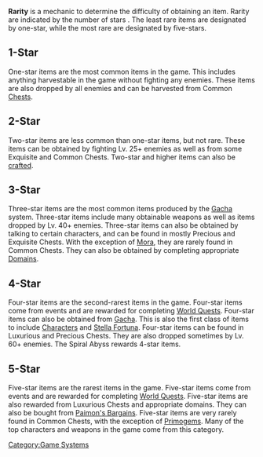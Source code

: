 {{Stub|needs linking to other pages}}
'''Rarity''' is a mechanic to determine the difficulty of obtaining an item. Rarity are indicated by the number of stars {{Star}}. The least rare items are designated by one-star, while the most rare are designated by five-stars.

==1-Star==
One-star items are the most common items in the game. This includes anything harvestable in the game without fighting any enemies. These items are also dropped by all enemies and can be harvested from Common [[Chests]].

==2-Star==
Two-star items are less common than one-star items, but not rare. These items can be obtained by fighting Lv. 25+ enemies as well as from some Exquisite and Common Chests. Two-star and higher items can also be [[Alchemy|crafted]].

==3-Star==
Three-star items are the most common items produced by the [[Wishes|Gacha]] system. Three-star items include many obtainable weapons as well as items dropped by Lv. 40+ enemies. Three-star items can also be obtained by talking to certain characters, and can be found in mostly Precious and Exquisite Chests. With the exception of [[Mora]], they are rarely found in Common Chests. They can also be obtained by completing appropriate [[Domains]].

==4-Star==
Four-star items are the second-rarest items in the game. Four-star items come from events and are rewarded for completing [[World Quests]]. Four-star items can also be obtained from [[Gacha]]. This is also the first class of items to include [[Characters]] and [[Stella Fortuna]]. Four-star items can be found in Luxurious and Precious Chests. They are also dropped sometimes by Lv. 60+ enemies. The Spiral Abyss rewards 4-star items.

==5-Star==
Five-star items are the rarest items in the game. Five-star items come from events and are rewarded for completing [[World Quests]]. Five-star items are also rewarded from Luxurious Chests and appropriate domains. They can also be bought from [[Paimon's Bargains]]. Five-star items are very rarely found in Common Chests, with the exception of [[Primogems]]. Many of the top characters and weapons in the game come from this category.
[[Category:Game Systems]]